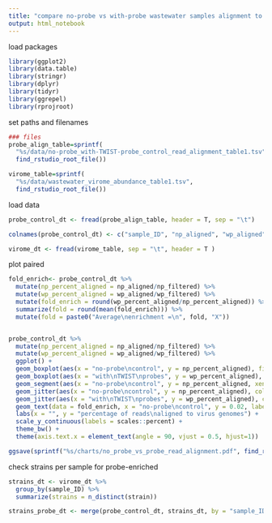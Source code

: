 ```yaml
---
title: "compare no-probe vs with-probe wastewater samples alignment to virome DB v2.0.2"
output: html_notebook
---
```


load packages
```r
library(ggplot2)
library(data.table)
library(stringr)
library(dplyr)
library(tidyr)
library(ggrepel)
library(rprojroot)

```

set paths and filenames
```r
### files
probe_align_table=sprintf(
  "%s/data/no-probe_with-TWIST-probe_control_read_alignment_table1.tsv", 
  find_rstudio_root_file())

virome_table=sprintf(
  "%s/data/wastewater_virome_abundance_table1.tsv", 
  find_rstudio_root_file())

```

load data
```r

probe_control_dt <- fread(probe_align_table, header = T, sep = "\t")

colnames(probe_control_dt) <- c("sample_ID", "np_aligned", "wp_aligned", "np_filtered", "wp_filtered")

virome_dt <- fread(virome_table, sep = "\t", header = T )

```

plot paired
```r

fold_enrich<- probe_control_dt %>%
  mutate(np_percent_aligned = np_aligned/np_filtered) %>%
  mutate(wp_percent_aligned = wp_aligned/wp_filtered) %>%
  mutate(fold_enrich = round(wp_percent_aligned/np_percent_aligned)) %>%
  summarize(fold = round(mean(fold_enrich))) %>%
  mutate(fold = paste0("Average\nenrichment =\n", fold, "X"))


probe_control_dt %>%
  mutate(np_percent_aligned = np_aligned/np_filtered) %>%
  mutate(wp_percent_aligned = wp_aligned/wp_filtered) %>%
  ggplot() +
  geom_boxplot(aes(x = "no-probe\ncontrol", y = np_percent_aligned), fill = "yellow") +
  geom_boxplot(aes(x = "with\nTWIST\nprobes", y = wp_percent_aligned), fill = "#2E8289") +
  geom_segment(aes(x = "no-probe\ncontrol", y = np_percent_aligned, xend = "with\nTWIST\nprobes", yend =wp_percent_aligned), color = "grey", alpha = 0.6) +
  geom_jitter(aes(x = "no-probe\ncontrol", y = np_percent_aligned), color = "gold", stroke = 0.5, width = 0, size = 3) +
  geom_jitter(aes(x = "with\nTWIST\nprobes", y = wp_percent_aligned), color = "#91D5DE", stroke = 0.5, width = 0, size = 3) +
  geom_text(data = fold_enrich, x = "no-probe\ncontrol", y = 0.02, label = fold_enrich$fold) +
  labs(x = "", y = "percentage of reads\naligned to virus genomes") +
  scale_y_continuous(labels = scales::percent) +
  theme_bw() +
  theme(axis.text.x = element_text(angle = 90, vjust = 0.5, hjust=1))

ggsave(sprintf("%s/charts/no_probe_vs_probe_read_alignment.pdf", find_rstudio_root_file()), width = 3, height = 3)

```

check strains per sample for probe-enriched
```r


strains_dt <- virome_dt %>%
  group_by(sample_ID) %>%
  summarize(strains = n_distinct(strain))

strains_probe_dt <- merge(probe_control_dt, strains_dt, by = "sample_ID")
```








